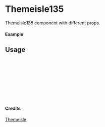 
<Meta of={Themeisle135} title="Themeisle/Themeisle135" />

# Themeisle135

Themeisle135 component with different props.

#### Example

<Canvas of={Themeisle135.Primary} />

## Usage

```ts
import { Themeisle135 } from "yadl-ui";

const Example = () => {
  return (
      <Themeisle135 />
  );
};

export default Example;
```

#### Credits
[Themeisle](https://themeisle.com/illustrations/)
